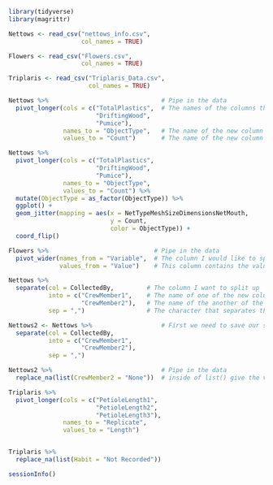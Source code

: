 
```{r}

library(tidyverse)
library(magrittr)

```

```{r 1}
Nettows <- read_csv("nettows_info.csv",
                    col_names = TRUE)

Flowers <- read_csv("Flowers.csv",
                    col_names = TRUE)

Triplaris <- read_csv("Triplaris_Data.csv",
                      col_names = TRUE)
```

```{r 2}
Nettows %>%                               # Pipe in the data
  pivot_longer(cols = c("TotalPlastics",  # The names of the columns that I want to combine, given as a vector c() 
                        "DriftingWood", 
                        "Pumice"), 
               names_to = "ObjectType",   # The name of the new column where the old column names will go
               values_to = "Count")       # The name of the new column where the values from the old columns will go 
```

```{r 3}
Nettows %>%                           
  pivot_longer(cols = c("TotalPlastics", 
                        "DriftingWood", 
                        "Pumice"), 
               names_to = "ObjectType",
               values_to = "Count") %>%
  mutate(ObjectType = as_factor(ObjectType)) %>%
  ggplot() +
  geom_jitter(mapping = aes(x = NetTypeMeshSizeDimensionsNetMouth,
                            y = Count,
                            color = ObjectType)) + 
  coord_flip()
```

```{r 4}
Flowers %>%                             # Pipe in the data
  pivot_wider(names_from = "Variable",  # The column I would like to spread out, this column contains what will be the names of my new columns 
              values_from = "Value")    # This column contains the values that will go into my new columns 

```

```{r 5}
Nettows %>%
  separate(col = CollectedBy,         # The column I want to split up 
           into = c("CrewMember1",    # The name of one of the new columns
                    "CrewMember2"),   # The name of the another of the new columns, there may be many 
           sep = ",")                 # The character that separates the pieces of information 
```

```{r 6}
Nettows2 <- Nettows %>%                   # First we need to save our separated data frame as a new object 
  separate(col = CollectedBy, 
           into = c("CrewMember1",
                    "CrewMember2"), 
           sep = ",")

Nettows2 %>%                              # Pipe in the data
  replace_na(list(CrewMember2 = "None"))  # inside of list() give the variable and then what NAs in that variable should be replaced with 

```

```{r 7}
Triplaris %>%
  pivot_longer(cols = c("PetioleLength1",
                        "PetioleLength2",
                        "PetioleLength3"),
               names_to = "Replicate",
               values_to = "Length")


Triplaris %>%
  replace_na(list(Habit = "Not Recorded"))

```

```{r session info}
sessionInfo()
```
